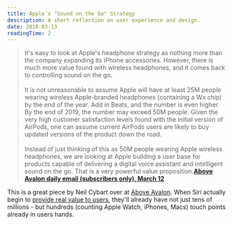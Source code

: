 ```yaml
---
title: Apple’s "Sound on the Go" Strategy
description: A short reflection on user experience and design.
date: 2018-03-13
readingTime: 2
---
```


>It's easy to look at Apple's headphone strategy as nothing more than the company expanding its iPhone accessories. However, there is much more value found with wireless headphones, and it comes back to controlling sound on the go.<br /><br />It is not unreasonable to assume Apple will have at least 25M people wearing wireless Apple-branded headphones (containing a Wx chip) by the end of the year. Add in Beats, and the number is even higher. By the end of 2019, the number may exceed 50M people. Given the very high customer satisfaction levels found with the initial version of AirPods, one can assume current AirPods users are likely to buy updated versions of the product down the road.<br /><br />Instead of just thinking of this as 50M people wearing Apple wireless headphones, we are looking at Apple building a user base for products capable of delivering a digital voice assistant and intelligent sound on the go. That is a very powerful value proposition.**[Above Avalon daily email (subscribers only), March 12](https://www.aboveavalon.com)**

This is a great piece by Neil Cybart over at [Above Avalon](https://www.aboveavalon.com). When Siri actually begin to [provide real value to users](/voiceinput), they'll already have not just tens of millions - but hundreds (counting Apple Watch, iPhones, Macs) touch points already in users hands.